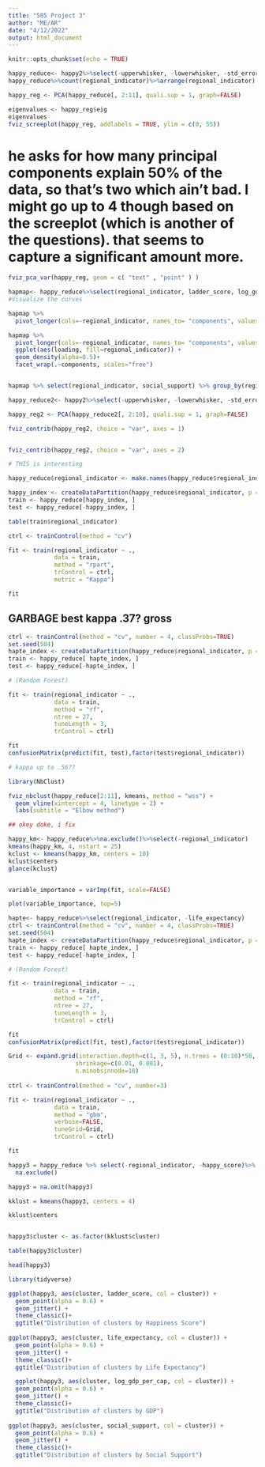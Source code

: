 ---
title: "505 Project 3"
author: "ME/AR"
date: "4/12/2022"
output: html_document
---

```{r setup, include=FALSE}
knitr::opts_chunk$set(echo = TRUE)
```
```{r}
happy_reduce<- happy2%>%select(-upperwhisker, -lowerwhisker, -std_error_ladder_score, -country_name)%>%drop_na()%>%mutate(regional_indicator = as.factor(regional_indicator))%>%arrange(regional_indicator)
happy_reduce%>%count(regional_indicator)%>%arrange(regional_indicator)
```

```{r}
happy_reg <- PCA(happy_reduce[, 2:11], quali.sup = 1, graph=FALSE)

eigenvalues <- happy_reg$eig
eigenvalues
fviz_screeplot(happy_reg, addlabels = TRUE, ylim = c(0, 55))
```
# he asks for how many principal components explain 50% of the data, so that's two which ain't bad. I might go up to 4 though based on the screeplot (which is another of the questions). that seems to capture a significant amount more. 
```{r}
fviz_pca_var(happy_reg, geom = c( "text" , "point" ) )

```
```{r}
hapmap<- happy_reduce%>%select(regional_indicator, ladder_score, log_gdp_per_cap, social_support, (life_expectancy/10))
#Visualize the curves

hapmap %>%
  pivot_longer(cols=-regional_indicator, names_to= "components", values_to= "loading")

hapmap %>%
  pivot_longer(cols=-regional_indicator, names_to= "components", values_to= "loading") %>%
  ggplot(aes(loading, fill=regional_indicator)) +
  geom_density(alpha=0.5)+
  facet_wrap(.~components, scales="free")


hapmap %>% select(regional_indicator, social_support) %>% group_by(regional_indicator)


```

```{r}
happy_reduce2<- happy2%>%select(-upperwhisker, -lowerwhisker, -std_error_ladder_score, -country_name, -log_gdp_per_cap, life_expectancy/10)%>%drop_na()%>%mutate(regional_indicator = as.factor(regional_indicator))

happy_reg2 <- PCA(happy_reduce2[, 2:10], quali.sup = 1, graph=FALSE)

fviz_contrib(happy_reg2, choice = "var", axes = 1)


fviz_contrib(happy_reg2, choice = "var", axes = 2)

# THIS is interesting
```
```{r}
happy_reduce$regional_indicator <- make.names(happy_reduce$regional_indicator)

happy_index <- createDataPartition(happy_reduce$regional_indicator, p = 0.80, list = FALSE)
train <- happy_reduce[happy_index, ]
test <- happy_reduce[-happy_index, ]

table(train$regional_indicator)

ctrl <- trainControl(method = "cv")

fit <- train(regional_indicator ~ .,
             data = train, 
             method = "rpart",
             trControl = ctrl,
             metric = "Kappa")

fit

```
## GARBAGE best kappa .37? gross
```{r}

ctrl <- trainControl(method = "cv", number = 4, classProbs=TRUE)
set.seed(504) 
hapte_index <- createDataPartition(happy_reduce$regional_indicator, p = 0.8, list = FALSE)
train <- happy_reduce[ hapte_index, ]
test <- happy_reduce[-hapte_index, ]

# (Random Forest)

fit <- train(regional_indicator ~ .,
             data = train, 
             method = "rf", 
             ntree = 27, 
             tuneLength = 3,
             trControl = ctrl)

fit
confusionMatrix(predict(fit, test),factor(test$regional_indicator))

# kappa up to .56??
```
```{r}

library(NbClust)

fviz_nbclust(happy_reduce[2:11], kmeans, method = "wss") +
  geom_vline(xintercept = 4, linetype = 2) +
  labs(subtitle = "Elbow method")

## okey doke, i fix

happy_km<- happy_reduce%>%na.exclude()%>%select(-regional_indicator)
kmeans(happy_km, 4, nstart = 25)
kclust <- kmeans(happy_km, centers = 10)
kclust$centers
glance(kclust)



```

```{r}

variable_importance = varImp(fit, scale=FALSE)

plot(variable_importance, top=5)


```
```{r}
hapte<- happy_reduce%>%select(regional_indicator, -life_expectancy)
ctrl <- trainControl(method = "cv", number = 4, classProbs=TRUE)
set.seed(504) 
hapte_index <- createDataPartition(happy_reduce$regional_indicator, p = 0.8, list = FALSE)
train <- happy_reduce[ hapte_index, ]
test <- happy_reduce[-hapte_index, ]

# (Random Forest)

fit <- train(regional_indicator ~ .,
             data = train, 
             method = "rf", 
             ntree = 27, 
             tuneLength = 3,
             trControl = ctrl)

fit
confusionMatrix(predict(fit, test),factor(test$regional_indicator))


```
```{r}
Grid <- expand.grid(interaction.depth=c(1, 3, 5), n.trees = (0:10)*50,
                   shrinkage=c(0.01, 0.001),
                   n.minobsinnode=10)
                   
ctrl <- trainControl(method = "cv", number=3)

fit <- train(regional_indicator ~ .,
             data = train, 
             method = "gbm",
             verbose=FALSE,
             tuneGrid=Grid,
             trControl = ctrl)

fit
```
```{r}
happy3 = happy_reduce %>% select(-regional_indicator, -happy_score)%>%
  na.exclude()

happy3 = na.omit(happy3)

kklust = kmeans(happy3, centers = 4)

kklust$centers


happy3$cluster <- as.factor(kklust$cluster)

table(happy3$cluster)

head(happy3)
```

```{r}
library(tidyverse)

ggplot(happy3, aes(cluster, ladder_score, col = cluster)) +
  geom_point(alpha = 0.6) +
  geom_jitter() +
  theme_classic()+
  ggtitle("Distribution of clusters by Happiness Score")
  
ggplot(happy3, aes(cluster, life_expectancy, col = cluster)) +
  geom_point(alpha = 0.6) +
  geom_jitter() +
  theme_classic()+
  ggtitle("Distribution of clusters by Life Expectancy")

  ggplot(happy3, aes(cluster, log_gdp_per_cap, col = cluster)) +
  geom_point(alpha = 0.6) +
  geom_jitter() +
  theme_classic()+
  ggtitle("Distribution of clusters by GDP")
  
ggplot(happy3, aes(cluster, social_support, col = cluster)) +
  geom_point(alpha = 0.6) +
  geom_jitter() +
  theme_classic()+
  ggtitle("Distribution of clusters by Social Support")
```

